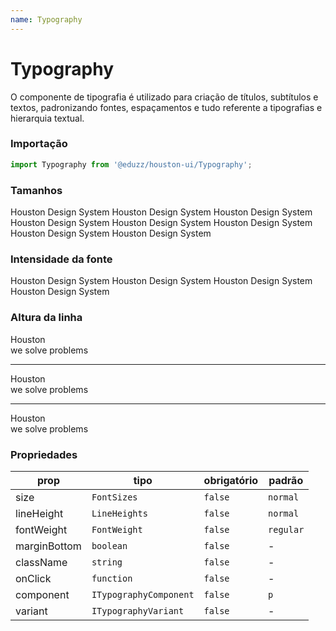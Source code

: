 ```yaml
---
name: Typography
---
```




# Typography

O componente de tipografia é utilizado para criação de títulos, subtítulos e textos, padronizando fontes, espaçamentos e tudo
referente a tipografias e hierarquia textual.

### Importação

```js
import Typography from '@eduzz/houston-ui/Typography';
```

### Tamanhos

<Playground>
  <Typography size='xx-small'>Houston Design System</Typography>
  <Typography size='x-small'>Houston Design System</Typography>
  <Typography size='small'>Houston Design System</Typography>
  <Typography size='normal'>Houston Design System</Typography>
  <Typography size='medium'>Houston Design System</Typography>
  <Typography size='large'>Houston Design System</Typography>
  <Typography size='x-large'>Houston Design System</Typography>
  <Typography size='xx-large'>Houston Design System</Typography>
</Playground>

### Intensidade da fonte

<Playground>
  <Typography fontWeight='light'>Houston Design System</Typography>
  <Typography fontWeight='regular'>Houston Design System</Typography>
  <Typography fontWeight='semibold'>Houston Design System</Typography>
  <Typography fontWeight='bold'>Houston Design System</Typography>
</Playground>

### Altura da linha

<Playground>
  <Typography lineHeight='compact' marginBottom>
    Houston
    <br />
    we solve problems
  </Typography>
  <hr />
  <Typography lineHeight='normal' marginBottom>
    Houston
    <br />
    we solve problems
  </Typography>
  <hr />
  <Typography lineHeight='comfortable'>
    Houston
    <br />
    we solve problems
  </Typography>
</Playground>

### Propriedades

| prop         | tipo                   | obrigatório | padrão    |
| ------------ | ---------------------- | ----------- | --------- |
| size         | `FontSizes`            | `false`     | `normal`  |
| lineHeight   | `LineHeights`          | `false`     | `normal`  |
| fontWeight   | `FontWeight`           | `false`     | `regular` |
| marginBottom | `boolean`              | `false`     | -         |
| className    | `string`               | `false`     | -         |
| onClick      | `function`             | `false`     | -         |
| component    | `ITypographyComponent` | `false`     | `p`       |
| variant      | `ITypographyVariant`   | `false`     | -         |
